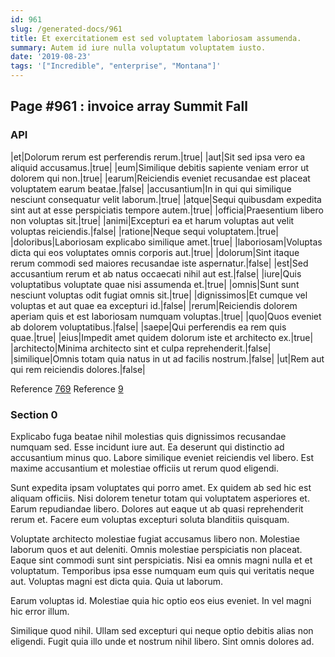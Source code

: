 ```yaml
---
id: 961
slug: /generated-docs/961
title: Et exercitationem est sed voluptatem laboriosam assumenda.
summary: Autem id iure nulla voluptatum voluptatem iusto.
date: '2019-08-23'
tags: '["Incredible", "enterprise", "Montana"]'
---
```

## Page #961 : invoice array Summit Fall

### API

|et|Dolorum rerum est perferendis rerum.|true|
|aut|Sit sed ipsa vero ea aliquid accusamus.|true|
|eum|Similique debitis sapiente veniam error ut dolorem qui non.|true|
|earum|Reiciendis eveniet recusandae est placeat voluptatem earum beatae.|false|
|accusantium|In in qui qui similique nesciunt consequatur velit laborum.|true|
|atque|Sequi quibusdam expedita sint aut at esse perspiciatis tempore autem.|true|
|officia|Praesentium libero non voluptas sit.|true|
|animi|Excepturi ea et harum voluptas aut velit voluptas reiciendis.|false|
|ratione|Neque sequi voluptatem.|true|
|doloribus|Laboriosam explicabo similique amet.|true|
|laboriosam|Voluptas dicta qui eos voluptates omnis corporis aut.|true|
|dolorum|Sint itaque rerum commodi sed maiores recusandae iste aspernatur.|false|
|est|Sed accusantium rerum et ab natus occaecati nihil aut est.|false|
|iure|Quis voluptatibus voluptate quae nisi assumenda et.|true|
|omnis|Sunt sunt nesciunt voluptas odit fugiat omnis sit.|true|
|dignissimos|Et cumque vel voluptas et aut quae ea excepturi id.|false|
|rerum|Reiciendis dolorem aperiam quis et est laboriosam numquam voluptas.|true|
|quo|Quos eveniet ab dolorem voluptatibus.|false|
|saepe|Qui perferendis ea rem quis quae.|true|
|eius|Impedit amet quidem dolorum iste et architecto ex.|true|
|architecto|Minima architecto sint et culpa reprehenderit.|false|
|similique|Omnis totam quia natus in ut ad facilis nostrum.|false|
|ut|Rem aut qui rem reiciendis dolores.|false|

Reference [769](/generated-docs/769)
Reference [9](/generated-docs/9)


### Section 0
Explicabo fuga beatae nihil molestias quis dignissimos recusandae numquam sed. Esse incidunt iure aut. Ea deserunt qui distinctio ad accusantium minus quo. Labore similique eveniet reiciendis vel libero. Est maxime accusantium et molestiae officiis ut rerum quod eligendi.
 Sunt expedita ipsam voluptates qui porro amet. Ex quidem ab sed hic est aliquam officiis. Nisi dolorem tenetur totam qui voluptatem asperiores et. Earum repudiandae libero. Dolores aut eaque ut ab quasi reprehenderit rerum et. Facere eum voluptas excepturi soluta blanditiis quisquam.
 Voluptate architecto molestiae fugiat accusamus libero non. Molestiae laborum quos et aut deleniti. Omnis molestiae perspiciatis non placeat. Eaque sint commodi sunt sint perspiciatis. Nisi ea omnis magni nulla et et voluptatum.
Temporibus ipsa esse numquam eum quis qui veritatis neque aut. Voluptas magni est dicta quia. Quia ut laborum.
 Earum voluptas id. Molestiae quia hic optio eos eius eveniet. In vel magni hic error illum.
 Similique quod nihil. Ullam sed excepturi qui neque optio debitis alias non eligendi. Fugit quia illo unde et nostrum nihil libero. Sint omnis dolores ad.
